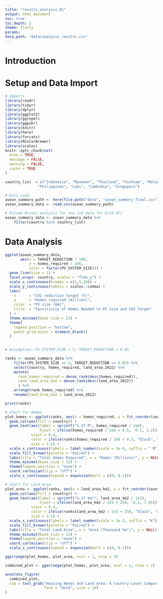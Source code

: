 ```yaml
---
title: "results_analysis_01"
output: html_document
toc: true
toc_depth: 2
theme: flatly
params:
data_path: "data/analysis_results.csv"
---
```


# Introduction

# Setup and Data Import

```r

# Imports
library(readr)
library(tidyr)
library(dplyr)
library(ggplot2)
library(ggrepel)
library(ggpubr)
library(knitr)
library(here)
library(forcats)
library(RColorBrewer)
library(scales)
knitr::opts_chunk$set(
  echo = TRUE,
  message = FALSE,
  warning = FALSE,
  cache = TRUE
)

country_list  = c("Indonesia", "Myanmar", "Thailand", "Vietnam", "Malaysia",
               "Philippines", "Laos", "Cambodia", "Singapore")

# Data Load
asean_summary_path <- here(file.path("data", "asean_summary_final.csv"))
asean_summary_data <- read.csv(asean_summary_path)

# Exlude Brunei analysis for now (no data for Grid EF)
asean_summary_data <- asean_summary_data %>%
    filter(country %in% country_list)

```

# Data Analysis

```r

ggplot(asean_summary_data,
       aes(x = TARGET_REDUCTION * 100,
           y = homes_required / 1e6,
           color = factor(PV_SYSTEM_SIZE))) +
  geom_line(size = 1) +
  facet_wrap(~ country, scales = "free_y") +
  scale_x_continuous(breaks = c(1,5,10)) +
  scale_y_continuous(labels = scales::comma) +
  labs(
    x      = "CO2 reduction target (%)",
    y      = "Homes required (million)",
    color  = "PV size (kW)",
    title  = "Sensitivity of Homes Needed to PV Size and CO2 Target"
  ) +
  theme_minimal(base_size = 12) +
  theme(
    legend.position = "bottom",
    panel.grid.minor = element_blank()
  )
  
```

```r

# Assumption: PV_SYSTEM_SIZE = 5; TARGET_REDUCTION = 0.05

ranks <- asean_summary_data %>%
    filter(PV_SYSTEM_SIZE == 5, TARGET_REDUCTION == 0.05) %>%
    select(country, homes_required, land_area_2022) %>%
    mutate(
      rank_homes_required = dense_rank(desc(homes_required)),
      rank_land_area_km2 = dense_rank(desc(land_area_2022))
      ) %>%
    arrange(rank_homes_required) %>%
    rename(land_area_km2 = land_area_2022)

print(ranks)
```
```r
# Chart for Homes
plot_homes <- ggplot(ranks, aes(x = homes_required, y = fct_reorder(country, homes_required))) +
  geom_col(aes(fill = country)) +
  geom_text(aes(label = sprintf("%.1f M", homes_required / 1e6),
                hjust = ifelse(homes_required / 1e6 < 0.5, -0.1, 1.2)),
            vjust = 0.4,
            color = ifelse(ranks$homes_required / 1e6 < 0.5, "black", "white"),  
            size = 3.5) +
  scale_x_continuous(labels = label_number(scale = 1e-6, suffix = " M")) +
  scale_fill_brewer(palette = "Paired") +
  labs(title = "Total Homes Required", x = "Homes (Millions)", y = NULL) +
  theme_minimal(base_size = 12) +
  theme(legend.position = "none") +
  coord_cartesian(clip = "off") +
  scale_x_continuous(expand = expansion(mult = c(0, 0.2)))

# Chart for Land Area
plot_area <- ggplot(ranks, aes(x = land_area_km2, y = fct_reorder(country, land_area_km2))) +
  geom_col(aes(fill = country)) +
  geom_text(aes(label = sprintf("%.1f km²", land_area_km2 / 1e3),
                hjust = ifelse(land_area_km2 / 1e3 < 250, -0.1, 1.05)),  
            vjust = 0.4,
            color = ifelse(ranks$land_area_km2 / 1e3 < 250, "black", "white"),  
            size = 3.5) +
  scale_x_continuous(labels = label_number(scale = 1e-3, suffix = "K")) +
  scale_fill_brewer(palette = "Paired") +
  labs(title = "Total Land Area", x = "Area (Thousand km²)", y = NULL) +
  theme_minimal(base_size = 12) +
  theme(legend.position = "none") +
  coord_cartesian(clip = "off") +
  scale_x_continuous(expand = expansion(mult = c(0, 0.2)))

ggarrange(plot_homes, plot_area, ncol = 1, nrow = 2)

combined_plot <- ggarrange(plot_homes, plot_area, ncol = 1, nrow = 2)

annotate_figure(
  combined_plot,
  top = text_grob("Housing Needs and Land Area: A Country-Level Comparison", 
                  face = "bold", size = 14)
)

```

